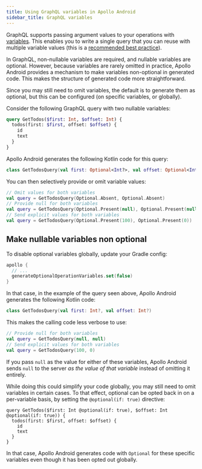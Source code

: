 ```yaml
---
title: Using GraphQL variables in Apollo Android
sidebar_title: GraphQL variables
---
```


GraphQL supports passing argument values to your operations with [variables](https://graphql.org/graphql-js/passing-arguments/). This enables you to write a single query that you can reuse with multiple variable values (this is a [recommended best practice](https://www.apollographql.com/docs/react/data/operation-best-practices/#use-variables-to-provide-graphql-arguments)).

In GraphQL, non-nullable variables are required, and nullable variables are optional. However, because variables are rarely omitted in practice, Apollo Android provides a mechanism to make variables non-optional in generated code. This makes the structure of generated code more straightforward.

Since you may still need to omit variables, the default is to generate them as optional, but this can be configured (on specific variables, or globally).

Consider the following GraphQL query with two nullable variables:

```graphql
query GetTodos($first: Int, $offset: Int) {
  todos(first: $first, offset: $offset) {
    id
    text
  }
}
```

Apollo Android generates the following Kotlin code for this query:

```kotlin
class GetTodosQuery(val first: Optional<Int?>, val offset: Optional<Int?>)
```

You can then selectively provide or omit variable values:

```kotlin
// Omit values for both variables
val query = GetTodosQuery(Optional.Absent, Optional.Absent)
// Provide null for both variables
val query = GetTodosQuery(Optional.Present(null), Optional.Present(null))
// Send explicit values for both variables
val query = GetTodosQuery(Optional.Present(100), Optional.Present(0))
```

## Make nullable variables non optional

To disable optional variables globally, update your Gradle config:

```kotlin
apollo {
  // ...
  generateOptionalOperationVariables.set(false)
}
```

In that case, in the example of the query seen above, Apollo Android generates the following Kotlin code:

```kotlin
class GetTodosQuery(val first: Int?, val offset: Int?)
```

This makes the calling code less verbose to use:

```kotlin
// Provide null for both variables
val query = GetTodosQuery(null, null)
// Send explicit values for both variables
val query = GetTodosQuery(100, 0)
```

If you pass `null` as the value for either of these variables, Apollo Android sends `null` to the server _as the value
of that variable_ instead of omitting it entirely.

While doing this could simplify your code globally, you may still need to omit variables in certain cases. To that
effect, optional can be opted back in on a per-variable basis, by setting the `@optional(if: true)` directive:

```graphql{1}
query GetTodos($first: Int @optional(if: true), $offset: Int @optional(if: true)) {
  todos(first: $first, offset: $offset) {
    id
    text
  }
}
```

In that case, Apollo Android generates code with `Optional` for these specific variables even though it has been opted
out globally. 


